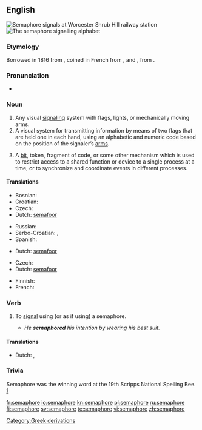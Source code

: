 {{also|sémaphore}}
==English==
{{wikipedia}}
[[File:Wsh signals.jpg|thumb|right|'''Semaphore''' signals at [[w:Worcester Shrub Hill railway station|Worcester Shrub Hill railway station]]]]
[[File:Semaphore alphabet (Signalling, 1918).jpg|thumb|right|The '''semaphore''' signalling alphabet]]

===Etymology===
Borrowed in 1816 from {{etyl|fr}} {{term|sémaphore}}, coined in French from {{etyl|grc}} {{term|σῆμα|tr=sêma||sign|sc=polytonic}}, and {{term|-φωρος|tr=-phoros||bearing, bearer|sc=polytonic}}, from {{term|φέρω|tr=férō||to bear, carry|sc=polytonic}}.

===Pronunciation===
* {{a|RP}} {{IPA|/ˈsɛm.əˌfɔː(ɹ)/}}

===Noun===
{{en-noun}}

# Any visual [[signaling]] system with flags, lights, or mechanically moving arms.
# A visual system for transmitting information by means of two flags that are held one in each hand, using an alphabetic and numeric code based on the position of the signaler’s [[arm]]s.
# {{computing}} A [[bit]], token, fragment of code, or some other mechanism which is used to restrict access to a shared function or device to a single process at a time, or to synchronize and coordinate events in different processes.

{{rfex}}

====Translations====
{{trans-top|visual signaling system}}
* Bosnian: {{t-|bs|semafor|m}}
* Croatian: {{t-|sr|semafor|m}}
* Czech: {{t-|cs|semafor|m}}
* Dutch: [[semafoor]] {{m}}
{{trans-mid}}
* Russian: {{t+|ru|семафор|m|tr=semafór}}
* Serbo-Croatian: {{tø|sh|семафор|m|alt=се̏мафо̄р|sc=Cyrl|xs=Serbo-Croatian}},  {{tø|sh|semafor|m|alt=sȅmafōr|xs=Serbo-Croatian}}
* Spanish: {{t-|es|semáforo}}
{{trans-bottom}}

{{trans-top|visual signaling with flags}}
* Dutch: [[semafoor]] {{m}}
{{trans-mid}}
{{trans-bottom}}

{{trans-top|computing term}}
* Czech: {{t-|cs|semafor|m}}
* Dutch: [[semafoor]] {{m}}
{{trans-mid}}
* Finnish: {{t+|fi|semafori}}
* French: {{t+|fr|sémaphore|m}}
{{trans-bottom}}

===Verb===
{{en-verb|semaphor|ing}}

# {{transitive|intransitive}} To [[signal]] using (or as if using) a semaphore.
#* ''He '''semaphored''' his intention by wearing his best suit.'' {{rfex|intransitive use}}

====Translations====
{{trans-top|to signal using semaphore}}
* Dutch: {{t-|nl|signaleren}}, {{t+|nl|seinen}}
{{trans-mid}}
{{trans-bottom}}

===Trivia===
Semaphore was the winning word at the 19th Scripps National Spelling Bee. [http://en.wikipedia.org/wiki/Scripps_National_Spelling_Bee]

[[Category:Greek derivations]]

[[fr:semaphore]]
[[io:semaphore]]
[[kn:semaphore]]
[[pl:semaphore]]
[[ru:semaphore]]
[[fi:semaphore]]
[[sv:semaphore]]
[[te:semaphore]]
[[vi:semaphore]]
[[zh:semaphore]]
